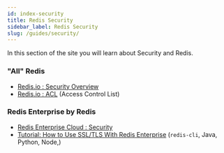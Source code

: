 ```yaml
---
id: index-security
title: Redis Security
sidebar_label: Redis Security
slug: /guides/security/
---
```


In this section of the site you will learn about Security and Redis.


### "All" Redis

* [Redis.io : Security Overview](https://redis.io/topics/security)
* [Redis.io : ACL](https://redis.io/topics/acl) (Access Control List)

### Redis Enterprise by Redis
* [Redis Enterprise Cloud : Security](https://docs.redis.com/latest/rc/security/)
* [Tutorial: How to Use SSL/TLS With Redis Enterprise](/guide/security/how-to-use-ssl-tls-with-redis-enterprise/) (`redis-cli`, Java, Python, Node,)


